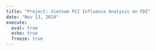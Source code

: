```yaml
---
title: "Project: Vietnam PCI Influence Analysis on FDI"
date: "Nov 13, 2024"
execute:
  eval: true
  echo: true
  freeze: true
---
```


